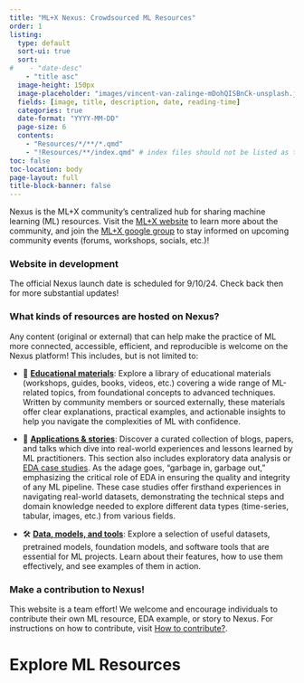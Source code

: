 ```yaml
---
title: "ML+X Nexus: Crowdsourced ML Resources"
order: 1
listing:
  type: default
  sort-ui: true
  sort:
#    - "date-desc"
    - "title asc"
  image-height: 150px
  image-placeholder: "images/vincent-van-zalinge-mDohQISBnCk-unsplash.jpg"
  fields: [image, title, description, date, reading-time]
  categories: true
  date-format: "YYYY-MM-DD"
  page-size: 6
  contents:
    - "Resources/*/**/*.qmd"
    - "!Resources/**/index.qmd" # index files should not be listed as tiles (represent pages for resource filters)
toc: false
toc-location: body
page-layout: full
title-block-banner: false
---
```


Nexus is the ML+X community’s centralized hub for sharing machine learning (ML) resources. Visit the [ML+X website](https://datascience.wisc.edu/ml-community/) to learn more about the community, and join the [ML+X google group](https://datascience.wisc.edu/ml-community/#join) to stay informed on upcoming community events (forums, workshops, socials, etc.)!

### Website in development
The official Nexus launch date is scheduled for 9/10/24. Check back then for more substantial updates!

### What kinds of resources are hosted on Nexus?
Any content (original or external) that can help make the practice of ML more connected, accessible, efficient, and reproducible is welcome on the Nexus platform! This includes, but is not limited to:


* 🧠 [**Educational materials**](https://uw-madison-datascience.github.io/ML-X-Nexus/Resources/): Explore a library of educational materials (workshops, guides, books, videos, etc.) covering a wide range of ML-related topics, from foundational concepts to advanced techniques. Written by community members or sourced externally, these materials offer clear explanations, practical examples, and actionable insights to help you navigate the complexities of ML with confidence.

* 🧬 [**Applications & stories**](https://uw-madison-datascience.github.io/ML-X-Nexus/Resources/Blogs/): Discover a curated collection of blogs, papers, and talks which dive into real-world experiences and lessons learned by ML practitioners. This section also includes exploratory data analysis or [EDA case studies](https://uw-madison-datascience.github.io/ML-X-Nexus/Resources/EDA-examples/). As the adage goes, "garbage in, garbage out," emphasizing the critical role of EDA in ensuring the quality and integrity of any ML pipeline. These case studies offer firsthand experiences in navigating real-world datasets, demonstrating the technical steps and domain knowledge needed to explore different data types (time-series, tabular, images, etc.) from various fields.

* 🛠 [**Data, models, and tools**](https://uw-madison-datascience.github.io/ML-X-Nexus/Resources/): Explore a selection of useful datasets, pretrained models, foundation models, and software tools that are essential for ML projects. Learn about their features, how to use them effectively, and see examples of them in action.


### Make a contribution to Nexus!
This website is a team effort! We welcome and encourage individuals to contribute their own ML resource, EDA example, or story to Nexus. For instructions on how to contribute, visit [How to contribute?](https://uw-madison-datascience.github.io/ML-X-Nexus/Resources/Guides/How-to-contribute.html).

# Explore ML Resources


